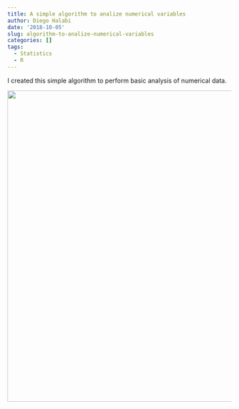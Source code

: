 ```yaml
---
title: A simple algorithm to analize numerical variables
author: Diego Halabi
date: '2018-10-05'
slug: algorithm-to-analize-numerical-variables
categories: []
tags:
  - Statistics
  - R
---
```


I created this simple algorithm to perform basic analysis of numerical data.

![](/post/2018-10-05-algorithm-to-analize-numeric-variables_files/algorithm2.png){width=700px}